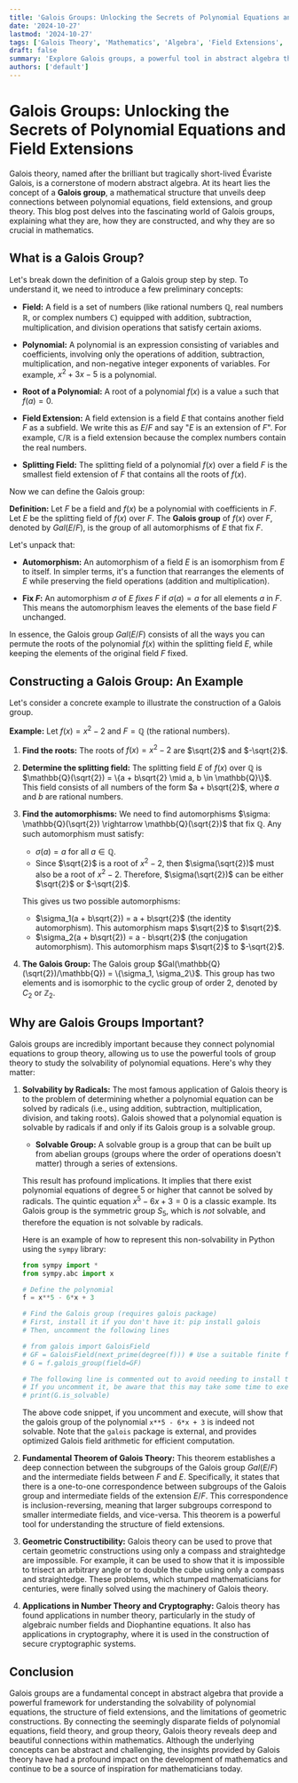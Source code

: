 ```yaml
---
title: 'Galois Groups: Unlocking the Secrets of Polynomial Equations and Field Extensions'
date: '2024-10-27'
lastmod: '2024-10-27'
tags: ['Galois Theory', 'Mathematics', 'Algebra', 'Field Extensions', 'Polynomials', 'Group Theory', 'Abstract Algebra', 'Solvability by Radicals']
draft: false
summary: 'Explore Galois groups, a powerful tool in abstract algebra that connects polynomial equations, field extensions, and group theory. Learn how they reveal the solvability of equations by radicals and understand their importance in modern mathematics.'
authors: ['default']
---
```


# Galois Groups: Unlocking the Secrets of Polynomial Equations and Field Extensions

Galois theory, named after the brilliant but tragically short-lived Évariste Galois, is a cornerstone of modern abstract algebra. At its heart lies the concept of a **Galois group**, a mathematical structure that unveils deep connections between polynomial equations, field extensions, and group theory. This blog post delves into the fascinating world of Galois groups, explaining what they are, how they are constructed, and why they are so crucial in mathematics.

## What is a Galois Group?

Let's break down the definition of a Galois group step by step.  To understand it, we need to introduce a few preliminary concepts:

*   **Field:** A field is a set of numbers (like rational numbers $\mathbb{Q}$, real numbers $\mathbb{R}$, or complex numbers $\mathbb{C}$) equipped with addition, subtraction, multiplication, and division operations that satisfy certain axioms.

*   **Polynomial:** A polynomial is an expression consisting of variables and coefficients, involving only the operations of addition, subtraction, multiplication, and non-negative integer exponents of variables.  For example, $x^2 + 3x - 5$ is a polynomial.

*   **Root of a Polynomial:** A root of a polynomial $f(x)$ is a value `a` such that $f(a) = 0$.

*   **Field Extension:** A field extension is a field $E$ that contains another field $F$ as a subfield. We write this as $E/F$ and say "$E$ is an extension of $F$". For example, $\mathbb{C}/\mathbb{R}$ is a field extension because the complex numbers contain the real numbers.

*   **Splitting Field:** The splitting field of a polynomial $f(x)$ over a field $F$ is the smallest field extension of $F$ that contains all the roots of $f(x)$.

Now we can define the Galois group:

**Definition:** Let $F$ be a field and $f(x)$ be a polynomial with coefficients in $F$. Let $E$ be the splitting field of $f(x)$ over $F$. The **Galois group** of $f(x)$ over $F$, denoted by $Gal(E/F)$, is the group of all automorphisms of $E$ that fix $F$.

Let's unpack that:

*   **Automorphism:** An automorphism of a field $E$ is an isomorphism from $E$ to itself.  In simpler terms, it's a function that rearranges the elements of $E$ while preserving the field operations (addition and multiplication).

*   **Fix $F$:** An automorphism $\sigma$ of $E$ *fixes* $F$ if $\sigma(a) = a$ for all elements $a$ in $F$.  This means the automorphism leaves the elements of the base field $F$ unchanged.

In essence, the Galois group $Gal(E/F)$ consists of all the ways you can permute the roots of the polynomial $f(x)$ within the splitting field $E$, while keeping the elements of the original field $F$ fixed.

## Constructing a Galois Group: An Example

Let's consider a concrete example to illustrate the construction of a Galois group.

**Example:** Let $f(x) = x^2 - 2$ and $F = \mathbb{Q}$ (the rational numbers).

1.  **Find the roots:** The roots of $f(x) = x^2 - 2$ are $\sqrt{2}$ and $-\sqrt{2}$.

2.  **Determine the splitting field:** The splitting field $E$ of $f(x)$ over $\mathbb{Q}$ is $\mathbb{Q}(\sqrt{2}) = \{a + b\sqrt{2} \mid a, b \in \mathbb{Q}\}$.  This field consists of all numbers of the form $a + b\sqrt{2}$, where $a$ and $b$ are rational numbers.

3.  **Find the automorphisms:**  We need to find automorphisms $\sigma: \mathbb{Q}(\sqrt{2}) \rightarrow \mathbb{Q}(\sqrt{2})$ that fix $\mathbb{Q}$. Any such automorphism must satisfy:

    *   $\sigma(a) = a$ for all $a \in \mathbb{Q}$.
    *   Since $\sqrt{2}$ is a root of $x^2 - 2$, then $\sigma(\sqrt{2})$ must also be a root of $x^2 - 2$.  Therefore, $\sigma(\sqrt{2})$ can be either $\sqrt{2}$ or $-\sqrt{2}$.

    This gives us two possible automorphisms:

    *   $\sigma_1(a + b\sqrt{2}) = a + b\sqrt{2}$ (the identity automorphism).  This automorphism maps $\sqrt{2}$ to $\sqrt{2}$.
    *   $\sigma_2(a + b\sqrt{2}) = a - b\sqrt{2}$ (the conjugation automorphism).  This automorphism maps $\sqrt{2}$ to $-\sqrt{2}$.

4.  **The Galois Group:** The Galois group $Gal(\mathbb{Q}(\sqrt{2})/\mathbb{Q}) = \{\sigma_1, \sigma_2\}$.  This group has two elements and is isomorphic to the cyclic group of order 2, denoted by $C_2$ or $\mathbb{Z}_2$.

## Why are Galois Groups Important?

Galois groups are incredibly important because they connect polynomial equations to group theory, allowing us to use the powerful tools of group theory to study the solvability of polynomial equations. Here's why they matter:

1.  **Solvability by Radicals:**  The most famous application of Galois theory is to the problem of determining whether a polynomial equation can be solved by radicals (i.e., using addition, subtraction, multiplication, division, and taking roots).  Galois showed that a polynomial equation is solvable by radicals if and only if its Galois group is a solvable group.

    *   **Solvable Group:**  A solvable group is a group that can be built up from abelian groups (groups where the order of operations doesn't matter) through a series of extensions.

    This result has profound implications.  It implies that there exist polynomial equations of degree 5 or higher that cannot be solved by radicals.  The quintic equation $x^5 - 6x + 3 = 0$ is a classic example. Its Galois group is the symmetric group $S_5$, which is *not* solvable, and therefore the equation is not solvable by radicals.

    Here is an example of how to represent this non-solvability in Python using the `sympy` library:

    ```python
    from sympy import *
    from sympy.abc import x

    # Define the polynomial
    f = x**5 - 6*x + 3

    # Find the Galois group (requires galois package)
    # First, install it if you don't have it: pip install galois
    # Then, uncomment the following lines

    # from galois import GaloisField
    # GF = GaloisField(next_prime(degree(f))) # Use a suitable finite field
    # G = f.galois_group(field=GF)

    # The following line is commented out to avoid needing to install the galois package
    # If you uncomment it, be aware that this may take some time to execute.
    # print(G.is_solvable)
    ```

    The above code snippet, if you uncomment and execute, will show that the galois group of the polynomial `x**5 - 6*x + 3` is indeed not solvable. Note that the `galois` package is external, and provides optimized Galois field arithmetic for efficient computation.

2.  **Fundamental Theorem of Galois Theory:** This theorem establishes a deep connection between the subgroups of the Galois group $Gal(E/F)$ and the intermediate fields between $F$ and $E$.  Specifically, it states that there is a one-to-one correspondence between subgroups of the Galois group and intermediate fields of the extension $E/F$.  This correspondence is inclusion-reversing, meaning that larger subgroups correspond to smaller intermediate fields, and vice-versa.  This theorem is a powerful tool for understanding the structure of field extensions.

3.  **Geometric Constructibility:** Galois theory can be used to prove that certain geometric constructions using only a compass and straightedge are impossible.  For example, it can be used to show that it is impossible to trisect an arbitrary angle or to double the cube using only a compass and straightedge.  These problems, which stumped mathematicians for centuries, were finally solved using the machinery of Galois theory.

4.  **Applications in Number Theory and Cryptography:** Galois theory has found applications in number theory, particularly in the study of algebraic number fields and Diophantine equations.  It also has applications in cryptography, where it is used in the construction of secure cryptographic systems.

## Conclusion

Galois groups are a fundamental concept in abstract algebra that provide a powerful framework for understanding the solvability of polynomial equations, the structure of field extensions, and the limitations of geometric constructions.  By connecting the seemingly disparate fields of polynomial equations, field theory, and group theory, Galois theory reveals deep and beautiful connections within mathematics. Although the underlying concepts can be abstract and challenging, the insights provided by Galois theory have had a profound impact on the development of mathematics and continue to be a source of inspiration for mathematicians today.